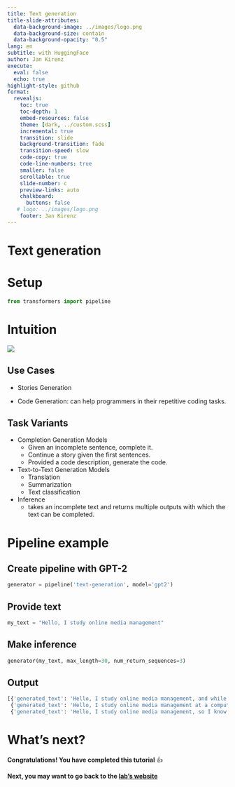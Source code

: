 ```yaml
---
title: Text generation
title-slide-attributes:
  data-background-image: ../images/logo.png
  data-background-size: contain
  data-background-opacity: "0.5"
lang: en
subtitle: with HuggingFace
author: Jan Kirenz
execute:
  eval: false
  echo: true
highlight-style: github
format:
  revealjs: 
    toc: true
    toc-depth: 1
    embed-resources: false
    theme: [dark, ../custom.scss]  
    incremental: true
    transition: slide
    background-transition: fade
    transition-speed: slow
    code-copy: true
    code-line-numbers: true
    smaller: false
    scrollable: true
    slide-number: c
    preview-links: auto
    chalkboard: 
      buttons: false
   # logo: ../images/logo.png
    footer: Jan Kirenz
---
```


# Text generation

# Setup


```python
from transformers import pipeline
```


# Intuition

![](../image/text-generation.png)


## Use Cases

- Stories Generation

- Code Generation: can help programmers in their repetitive coding tasks.

## Task Variants

- Completion Generation Models
  - Given an incomplete sentence, complete it.
  - Continue a story given the first sentences.
  - Provided a code description, generate the code.

- Text-to-Text Generation Models
  - Translation
  - Summarization
  - Text classification

- Inference
  -  takes an incomplete text and returns multiple outputs with which the text can be completed.

# Pipeline example 

## Create pipeline with GPT-2

```python

generator = pipeline('text-generation', model='gpt2')

```

## Provide text

```python

my_text = "Hello, I study online media management"

```

## Make inference

```python

generator(my_text, max_length=30, num_return_sequences=3)

```

## Output


```python
[{'generated_text': 'Hello, I study online media management, and while most of my courses focus on the business, I specialize in online development.\n\nIf you know'},
 {'generated_text': 'Hello, I study online media management at a computer-focused high school. One of my favorite exercises is watching and reading my students write things.\n'},
 {'generated_text': 'Hello, I study online media management, so I know that it\'s not the best idea to be a part of the digital environment yourself."\n\n'}]

```


# What's next? {background-image="../images/logo.png" background-opacity="0.5"}

**Congratulations! You have completed this tutorial** 👍

**Next, you may want to go back to the [lab's website](https://kirenz.github.io/lab-huggingface/)**

